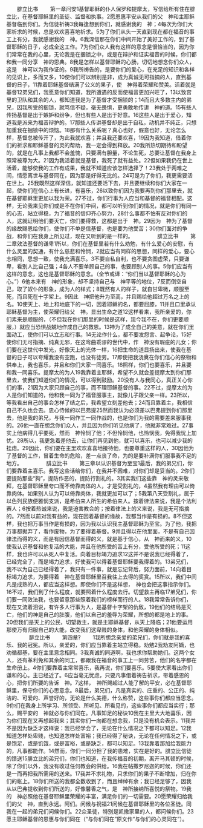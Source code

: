 　　腓立比书
　　第一章问安1基督耶稣的仆人保罗和提摩太，写信给所有住在腓立比，在基督耶稣里的圣徒、监督和执事。2愿恩惠平安从我们的父　神和主耶稣基督临到你们。为信徒祈祷3我每逢想到你们，就感谢我的　神；4每次为你们大家祈求的时候，总是欢欢喜喜地祈求。5为了你们从头一天直到现在都在福音的事工上有分，我就感谢我的　神。6我深信那在你们中间开始了美好工作的，到了基督耶稣的日子，必成全这工作。7为你们众人我有这样的意念是很恰当的，因为你们常常在我的心里，无论我是在捆锁之中，或是在辩护和证实福音的时候，你们都和我一同分享　神的恩典。8我是怎样以基督耶稣的心肠，切切地想念你们众人，这是　神可以为我作证的。9我所祷告的，是要你们的爱心，在充足的知识和各样的见识上，多而又多，10使你们可以辨别是非，成为真诚无可指摘的人，直到基督的日子，11靠着耶稣基督结满了公义的果子，使　神得着荣耀和赞美。活着就是基督12弟兄们，我愿意你们知道，我所遭遇的反而使福音更加兴旺了，13以致宫里的卫队和其余的人，都知道我是为了基督才受捆锁的；14而且大多数主内的弟兄，因我所受的捆锁，就笃信不疑，毫无畏惧，更勇敢地传讲　神的道。15有些人传扬基督是出于嫉妒和纷争，但也有些人是出于好意。16这些人是出于爱心，知道我是派来为福音辩护的。17那些人传讲基督却是出于自私，动机并不纯正，只想加重我在捆锁中的烦恼。18那有什么关系呢？真心也好，假意也好，无论怎么样，基督总被传开了，为此我就欢喜；并且我还要欢喜，19因为我知道，借着你们的祈求和耶稣基督的灵的帮助，我一定会得到释放。20我所热切期待和盼望的，就是在凡事上我都不会羞愧，只要满有胆量，不论生死，总要让基督在我身上照常被尊为大。21因为我活着就是基督，我死了就有益处。22但如果我仍在世上活着，能够使我的工作有成果，我就不知道应该怎样选择了！23我处于两难之间，情愿离世与基督同在，因为那是好得无比的。24可是为了你们，我更需要活在世上。25我既然这样深信，就知道还要活下去，并且要继续和你们大家在一起，使你们在信心上有长进，有喜乐，26以致你们因为我要再到你们那里去，就在基督耶稣里更加以我为荣。27不过，你们行事为人应当和基督的福音相配。这样，无论我来见你们或是不在你们中间，都可以听到你们的情况，就是你们有同一的心志，站立得稳，为了福音的信仰齐心努力，28什么事都不怕有反对你们的人，这就证明他们要灭亡，你们要得救，这都是出于　神。29因为　神为了基督的缘故赐恩给你们，使你们不单是信基督，也是要为他受苦；30你们面对的争战，和你们在我身上所见过，现在又听到的是一样的。
　　
　　腓立比书
　　第二章效法基督的谦卑1所以，你们在基督里若有什么劝勉，有什么爱心的安慰，有什么灵里的契通，有什么慈悲和怜悯，2就应当有同样的思想，同样的爱心，要心志相同，思想一致，使我充满喜乐。3不要自私自利，也不要贪图虚荣，只要谦卑，看别人比自己强；4各人不要单顾自己的事，也要顾别人的事。5你们应当有这样的意念，这也是基督耶稣的意念。（全节或译：“你们当以基督耶稣的心为心。”）6他本来有　神的形象，却不坚持自己与　神平等的地位，7反而倒空自己，取了奴仆的形象，成为人的样式；8既然有人的样子，就自甘卑微，顺服至死，而且死在十字架上。9因此　神把他升为至高，并且赐给他超过万名之上的名。10使天上、地上和地底下的一切，因着耶稣的名，都要屈膝，11并且口里承认耶稣基督为主，使荣耀归给父　神。显出生命之道12这样看来，我所亲爱的，你们素来是顺服的，（不但我在你们那里的时候是这样，现今我不在，你们更要顺服，）就应当恐惧战兢地作成自己的救恩。13神为了成全自己的美意，就在你们里面动工，使你们可以立志和行事。14无论作什么，都不要发怨言、起争论，15好使你们无可指摘、纯真无邪，在这弯曲乖谬的世代中，作　神没有瑕疵的儿女；你们要在这世代中发光，好像天上的光体一样，16把生命的道显扬出来，使我在基督的日子可以夸耀我没有空跑，也没有徒劳。17即使把我浇奠在你们信心的祭物和供奉上，我也喜乐，并且和你们大家一同喜乐。18照样，你们也要喜乐，并且要和我一同喜乐。提摩太的为人19我靠着主耶稣，希望不久就会差提摩太到你们那里去，使我们知道你们的情况，可以得到鼓励。20没有人与我同心，真正关心你们的事，21因为大家只顾自己的事，而不理耶稣基督的事。22不过，提摩太的为人是你们知道的，他和我一同为了福音服事主，就像儿子跟父亲一样。23所以，等我看出自己的事会怎样了结之后，我希望立刻差他去；24而且靠着主，我相信自己不久也会去。忠心侍候的以巴弗提25然而我认为必须差以巴弗提到你们那里去，他是我的弟兄，与我一同作工一同作战的，也是你们为我的需要差来服事我的。26他一直在想念你们众人，并且因为你们听见他病了，他就非常难过。27事实上他病得几乎要死，然而　神怜悯了他；不但怜悯他，也怜悯我，免得我忧上加忧。28所以，我更急着差他去，让你们再见到他，就可以喜乐，也可以减少我的挂虑。29因此，你们要在主里欢欢喜喜地接待他，也要尊重这样的人，30因他为了基督的工作，冒着生命的危险，差一点丧了命，为的是要补满你们服事我不足的地方。
　　
　　腓立比书
　　第三章以认识基督为至宝1最后，我的弟兄们，你们要靠着主喜乐。我写这些话给你们，在我并不困难，对你们却是妥当的。2你们要提防那些“狗”，提防作恶的，提防行割礼的。3其实我们这些靠　神的灵来敬拜，在基督耶稣里夸口而不倚靠肉体的人，才是受割礼的，4虽然我有理由可以倚靠肉体。如果别人认为可以倚靠肉体，我就更加可以了；5我第八天受割礼，属于以色列民族便雅悯支派，是希伯来人所生的希伯来人。按着律法来说，我是个法利赛人；6按着热诚来说，我是迫害教会的；按着律法上的义来说，我是无可指摘的。7然而以前对我有益的，现在因着基督的缘故，我都当作是有损的。8不但这样，我也把万事当作是有损的，因为我以认识我主基督耶稣为至宝。为了他，我把万事都拋弃了，看作废物，为了要得着基督。9并且得以在他里面，不是有自己因律法而得的义，而是有因信基督而得的义，就是基于信心，从　神而来的义，10使我认识基督和他复活的大能，并且在他所受的苦上有分，受他所受的死；11这样，我也许可以从死人中复活。向着目标竭力追求12这并不是说我已经得着了，已经完全了，而是竭力追求，好使我可以得着基督耶稣要我得着的。13弟兄们，我不以为自己已经得着了，我只有一件事，就是忘记背后，努力面前，14向着目标竭力追求，为要得着　神在基督耶稣里召我往上去得的奖赏。15所以，我们中间凡是成熟的人，都应当这样想。即使你们不是这样想，　神也会把这事指示你们。16不过，我们到了什么程度，就要照着什么程度去行。切望救主再临17弟兄们，你们要一同效法我，也要留意那些照着我们的榜样而行的人。18我常常告诉你们，现在又流着泪说，有许多人行事为人，是基督十字架的仇敌，19他们的结局是灭亡，他们的神是自己的肚腹，他们以自己的羞辱为荣耀，所想的都是地上的事。20但我们是天上的公民，切望救主，就是主耶稣基督，从天上降临；21他要运用那使万有归服自己的大能，改变我们这卑贱的身体，和他荣耀的身体相似。
　　
　　腓立比书
　　第四章?
　　1我所想念亲爱的弟兄们，你们就是我的喜乐、我的冠冕。所以，亲爱的，你们应当靠着主站立得稳。劝勉2我劝友阿嫡，也劝循都基，要在主里意念相同。3我真诚的同道啊，我也求你帮助她们。这两个女人，还有革利免和其余的同工，都跟我在福音的事工上一同劳苦，他们的名字都在生命册上。4你们要靠着主常常喜乐，我再说，你们要喜乐。5要使大家看出你们谦和的心。主已经近了。6应当毫无忧虑，只要凡事借着祷告祈求，带着感恩的心，把你们所要的告诉　神。7这样，　神所赐超过人能了解的平安，必在基督耶稣里，保守你们的心思意念。8最后，弟兄们，凡是真实的、庄重的、公正的、纯洁的、可爱的、声誉好的，无论是什么美德，什么称赞，这些事你们都应当思念。9你们在我身上所学习、所领受、所听见、所看见的，这些事你们都应当实行；那么，赐平安的　神就必与你们同在。凡事知足的秘诀10我在主里大大地喜乐，因为你们现在又再想起我来；其实你们一向都在想念我，只是没有机会表示。11我并不是因为缺乏才这样说：我已经学会了，无论在什么情况之下都可以知足。12我知道怎样处卑贱，也知道怎样处富裕；我已经得了秘诀，无论在任何情况之下，或是饱足，或是饥饿，或是富裕，或是缺乏，都可以知足。13我靠着那加给我能力的，凡事都能作。14然而，你们一同分担了我的患难，实在是好的。腓立比信徒的馈送15腓立比的弟兄们，你们也知道，在我传福音的初期，离开马其顿的时候，除了你们以外，我没有收过任何教会的供给。16我在帖撒罗尼迦的时候，你们还是一而再把我所需用的送来。17我并不求礼物，只求你们的果子不断增加，归在你们的帐上。18你们所送的我都全数收到了，而且绰绰有余；我已经足够了，因我从以巴弗提收到你们所送的，好像馨香之气，是　神所接纳所喜悦的祭物。19我的　神必照他在基督耶稣里荣耀的丰富，满足你们的一切需要。20愿荣耀归给我们的父　神，直到永远。阿们。问候与祝福21问候在基督耶稣里的各位圣徒。同我在一起的弟兄们问候你们。22众圣徒，特别是凯撒家里的人，都问候你们。23愿主耶稣基督的恩惠与你们同在（“与你们同在”原文作“与你们的心灵同在”）。
　　